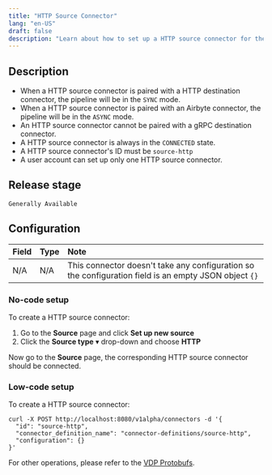 ```yaml
---
title: "HTTP Source Connector"
lang: "en-US"
draft: false
description: "Learn about how to set up a HTTP source connector for the unstructured data ETL tool VDP https://github.com/instill-ai/vdp"
---
```


## Description

- When a HTTP source connector is paired with a HTTP destination connector, the pipeline will be in the `SYNC` mode.
- When a HTTP source connector is paired with an Airbyte connector, the pipeline will be in the `ASYNC` mode.
- An HTTP source connector cannot be paired with a gRPC destination connector.
- A HTTP source connector is always in the `CONNECTED` state.
- A HTTP source connector's ID must be `source-http`
- A user account can set up only one HTTP source connector.

## Release stage

`Generally Available`

## Configuration

| Field | Type | Note                                                                                                  |
| :---- | :--- | :---------------------------------------------------------------------------------------------------- |
| N/A   | N/A  | This connector doesn't take any configuration so the configuration field is an empty JSON object `{}` |

### No-code setup

To create a HTTP source connector:

1. Go to the **Source** page and click **Set up new source**
2. Click the **Source type** ▾ drop-down and choose **HTTP**

Now go to the **Source** page, the corresponding HTTP source connector should be connected.

### Low-code setup

To create a HTTP source connector:

```shellscript cURL
curl -X POST http://localhost:8080/v1alpha/connectors -d '{
  "id": "source-http",
  "connector_definition_name": "connector-definitions/source-http",
  "configuration": {}
}'
```

For other operations, please refer to the [VDP Protobufs](https://buf.build/instill-ai/protobufs).

